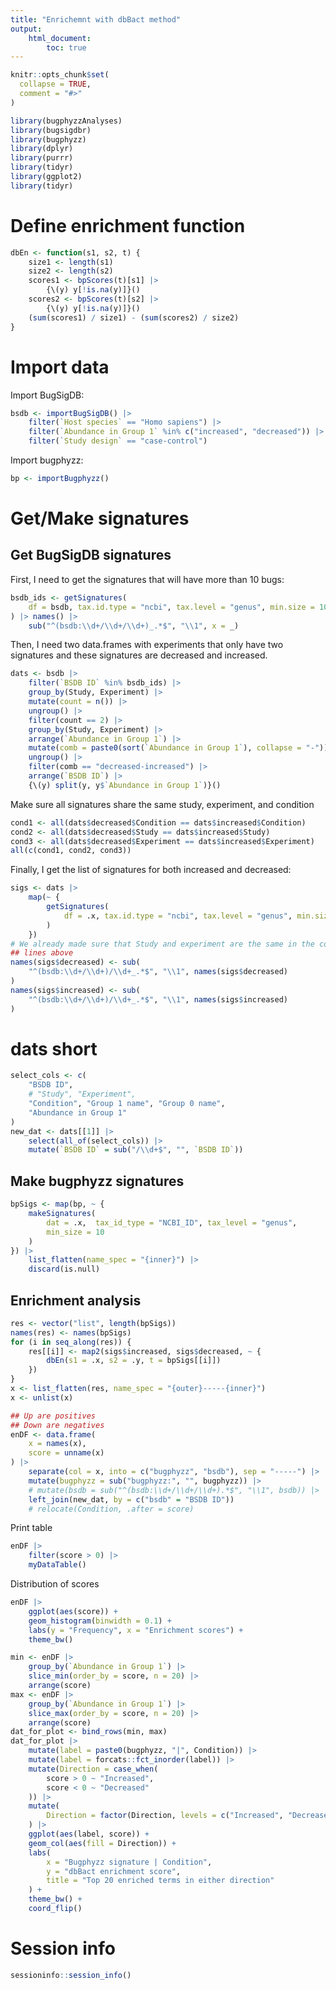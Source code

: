 ```yaml
---
title: "Enrichemnt with dbBact method"
output:
    html_document:
        toc: true
---
```


```r
knitr::opts_chunk$set(
  collapse = TRUE,
  comment = "#>"
)
```

```r
library(bugphyzzAnalyses)
library(bugsigdbr)
library(bugphyzz)
library(dplyr)
library(purrr)
library(tidyr)
library(ggplot2)
library(tidyr)
```

# Define enrichment function

```r
dbEn <- function(s1, s2, t) {
    size1 <- length(s1)
    size2 <- length(s2)
    scores1 <- bpScores(t)[s1] |> 
        {\(y) y[!is.na(y)]}()
    scores2 <- bpScores(t)[s2] |> 
        {\(y) y[!is.na(y)]}()
    (sum(scores1) / size1) - (sum(scores2) / size2)
}
```


# Import data

Import BugSigDB:

```r
bsdb <- importBugSigDB() |> 
    filter(`Host species` == "Homo sapiens") |> 
    filter(`Abundance in Group 1` %in% c("increased", "decreased")) |> 
    filter(`Study design` == "case-control")
```

Import bugphyzz:

```r
bp <- importBugphyzz()
```

# Get/Make signatures

## Get BugSigDB signatures

First, I need to get the signatures that will have more than 10 bugs:

```r
bsdb_ids <- getSignatures(
    df = bsdb, tax.id.type = "ncbi", tax.level = "genus", min.size = 10
) |> names() |> 
    sub("^(bsdb:\\d+/\\d+/\\d+)_.*$", "\\1", x = _)
```

Then, I need two data.frames with experiments that only have two signatures
and these signatures are decreased and increased.

```r
dats <- bsdb |> 
    filter(`BSDB ID` %in% bsdb_ids) |>  
    group_by(Study, Experiment) |> 
    mutate(count = n()) |> 
    ungroup() |> 
    filter(count == 2) |> 
    group_by(Study, Experiment) |> 
    arrange(`Abundance in Group 1`) |> 
    mutate(comb = paste0(sort(`Abundance in Group 1`), collapse = "-")) |> 
    ungroup() |> 
    filter(comb == "decreased-increased") |> 
    arrange(`BSDB ID`) |> 
    {\(y) split(y, y$`Abundance in Group 1`)}()
```

Make sure all signatures share the same study, experiment, and condition

```r
cond1 <- all(dats$decreased$Condition == dats$increased$Condition)
cond2 <- all(dats$decreased$Study == dats$increased$Study)
cond3 <- all(dats$decreased$Experiment == dats$increased$Experiment)
all(c(cond1, cond2, cond3))
```

Finally, I get the list of signatures for both increased and decreased:

```r
sigs <- dats |> 
    map(~ {
        getSignatures(
            df = .x, tax.id.type = "ncbi", tax.level = "genus", min.size = 10
        )
    })
# We already made sure that Study and experiment are the same in the code
## lines above
names(sigs$decreased) <- sub(
    "^(bsdb:\\d+/\\d+)/\\d+_.*$", "\\1", names(sigs$decreased)
)
names(sigs$increased) <- sub(
    "^(bsdb:\\d+/\\d+)/\\d+_.*$", "\\1", names(sigs$increased)
)
```

# dats short

```r
select_cols <- c(
    "BSDB ID", 
    # "Study", "Experiment",
    "Condition", "Group 1 name", "Group 0 name",
    "Abundance in Group 1"
)
new_dat <- dats[[1]] |> 
    select(all_of(select_cols)) |> 
    mutate(`BSDB ID` = sub("/\\d+$", "", `BSDB ID`))
```


## Make bugphyzz signatures

```r
bpSigs <- map(bp, ~ {
    makeSignatures(
        dat = .x,  tax_id_type = "NCBI_ID", tax_level = "genus",
        min_size = 10
    )
}) |> 
    list_flatten(name_spec = "{inner}") |> 
    discard(is.null)
```


## Enrichment analysis

```r
res <- vector("list", length(bpSigs))
names(res) <- names(bpSigs)
for (i in seq_along(res)) {
    res[[i]] <- map2(sigs$increased, sigs$decreased, ~ {
        dbEn(s1 = .x, s2 = .y, t = bpSigs[[i]])
    })
}
x <- list_flatten(res, name_spec = "{outer}-----{inner}")
x <- unlist(x)

## Up are positives
## Down are negatives
enDF <- data.frame(
    x = names(x),
    score = unname(x)
) |>  
    separate(col = x, into = c("bugphyzz", "bsdb"), sep = "-----") |> 
    mutate(bugphyzz = sub("bugphyzz:", "", bugphyzz)) |> 
    # mutate(bsdb = sub("^(bsdb:\\d+/\\d+/\\d+).*$", "\\1", bsdb)) |> 
    left_join(new_dat, by = c("bsdb" = "BSDB ID"))
    # relocate(Condition, .after = score)
```

Print table

```r
enDF |> 
    filter(score > 0) |> 
    myDataTable()
```


Distribution of scores

```r
enDF |> 
    ggplot(aes(score)) +
    geom_histogram(binwidth = 0.1) +
    labs(y = "Frequency", x = "Enrichment scores") +
    theme_bw()
```


```r
min <- enDF |> 
    group_by(`Abundance in Group 1`) |> 
    slice_min(order_by = score, n = 20) |>
    arrange(score)
max <- enDF |> 
    group_by(`Abundance in Group 1`) |> 
    slice_max(order_by = score, n = 20) |> 
    arrange(score)
dat_for_plot <- bind_rows(min, max)
dat_for_plot |> 
    mutate(label = paste0(bugphyzz, "|", Condition)) |> 
    mutate(label = forcats::fct_inorder(label)) |>
    mutate(Direction = case_when(
        score > 0 ~ "Increased",
        score < 0 ~ "Decreased"
    )) |> 
    mutate(
        Direction = factor(Direction, levels = c("Increased", "Decreased"))
    ) |> 
    ggplot(aes(label, score)) +
    geom_col(aes(fill = Direction)) +
    labs(
        x = "Bugphyzz signature | Condition",
        y = "dbBact enrichment score",
        title = "Top 20 enriched terms in either direction"
    ) +
    theme_bw() +
    coord_flip()
```

# Session info

```r
sessioninfo::session_info()
```

